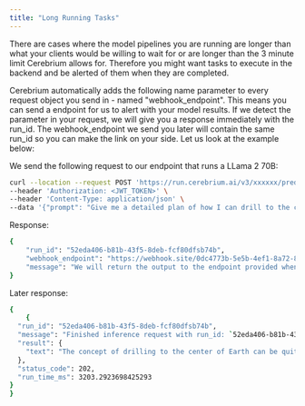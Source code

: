 ```yaml
---
title: "Long Running Tasks"
---
```


There are cases where the model pipelines you are running are longer than what your clients would be willing to wait for or are longer than the 3 minute limit
Cerebrium allows for. Therefore you might want tasks to execute in the backend and be alerted of them when they are completed.

Cerebrium automatically adds the following name parameter to every request object you send in - named "webhook_endpoint". This means you can send a endpoint for
us to alert with your model results. If we detect the parameter in your request, we will give you a response immediately with the run_id. The webhook_endpoint
we send you later will contain the same run_id so you can make the link on your side. Let us look at the example below:

We send the following request to our endpoint that runs a LLama 2 70B:

```bash
curl --location --request POST 'https://run.cerebrium.ai/v3/xxxxxx/predict' \
--header 'Authorization: <JWT_TOKEN>' \
--header 'Content-Type: application/json' \
--data '{"prompt": "Give me a detailed plan of how I can drill to the center of the Earth.", "webhook_endpoint": "https://webhook.site/0dc4773b-5e5b-4ef1-8a72-87065852a80e"}'
```

Response:
```bash
{
    "run_id": "52eda406-b81b-43f5-8deb-fcf80dfsb74b",
    "webhook_endpoint": "https://webhook.site/0dc4773b-5e5b-4ef1-8a72-87065852a80e",
    "message": "We will return the output to the endpoint provided when the task is complete."
}
```

Later response:
```bash
{
    {
  "run_id": "52eda406-b81b-43f5-8deb-fcf80dfsb74b",
  "message": "Finished inference request with run_id: `52eda406-b81b-43f5-8deb-fcf80d78b74b`",
  "result": {
    "text": "The concept of drilling to the center of Earth can be quite exciting but it faces a number of significant scientific and logistical challenges, most of which make the project currently impossible with current technology. But for an idea of what such a venture would entail, here is an imaginary plan:\n1. Planning and Research:\nYou'd need extensive research to understand the Earth's structure and composition. You'll need data on the Earth's core, how temperature and pressure increase with depth, current drilling technology, potential hazards and contingities.\n2. Site Selection:\nChoose a drilling site. Ideally, it would be a place with a relatively thin crust making the journey shorter. The oceanic crust is much thinner compared to the continental crust.\n3. Drill Design:\nYou might have to design a new drill to withstand extreme temperatures and pressures. The further down the Earth you go, the hotter and more pressurized it becomes. You would need a drill made from extremely heat and pressure-resistant materials, perhaps with in-built cooling mechanisms.\n4. Journey Begins:\nStart drilling. However, today's technology can only drill approximately 12 kilometers into the Earth's crust. It's a bit like the thickness of an eggshell compared to the radius of the egg. "
  },
  "status_code": 202,
  "run_time_ms": 3203.2923698425293
}
}
```
